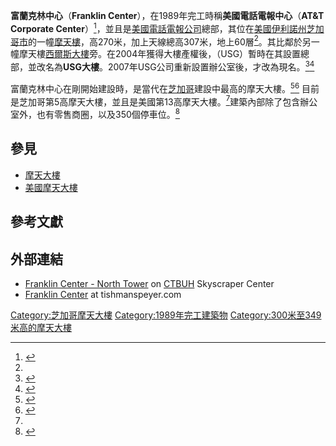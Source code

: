 {{Infobox building
|name               = 富蘭克林中心<br/>Franklin Center
|former_names       = AT&T Corporate Center
|image              = [[File:20120929_Franklin_Center.JPG|250px]]
|location           = {{USA}}[[芝加哥|芝加哥]]西門羅街227號
|latd               = 41.880681
|longd              = -87.634184
|iso_region         = US-IL
|coordinates_display= title
|architectural      = 307公尺（1,007英尺）
|roof               = 270公尺（886英尺）<ref name=SPD>{{cite web |url=http://skyscraperpage.com/diagrams/?c4 |accessdate=2014-09-29 |publisher=SkyscraperPage.com |title=Chicago diagram |year=2007 |archive-date=2007-02-08 |archive-url=https://web.archive.org/web/20070208104158/http://www.skyscraperpage.com/diagrams/?C4 |dead-url=no }}</ref>
|top_floor          = 252公尺（827英尺）
|floor_count        = 地上60層<br/>地下2層<ref name=SPD/>
|building_type      = 辦公室
|start_date         = 1986年
|completion_date    = 1989年
|floor_area         = 158,000平方公尺<br/>（1.700萬平方英尺）
|developer          = [[美國電話電報公司|美國電話電報公司]]<br/>[[Stein_&_Company|Stein & Company]]
|architect          = [[阿德里安·史密斯|阿德里安·史密斯]]<br/>[[SOM建築設計事務所|SOM建築設計事務所]]
|structural_engineer= {{link-en|William F. Baker|William F. Baker (engineer)}}<br/>[[Skidmore,_&_and_Merrill|Skidmore, & and Merrill]]
|main_contractor    = [[Stein_&_Company|Stein & Company]] (Now Mesirow Stein)
|references         = <ref name=skyscraperCenter>{{cite web |url=http://skyscrapercenter.com/chicago/franklin-center---north-tower/465/ |title=Franklin Center - North Tower - The Skyscraper Center |work=Council on Tall Buildings and Urban Habitat |accessdate=2014-09-29 |archive-date=2019-06-08 |archive-url=https://web.archive.org/web/20190608183028/http://www.skyscrapercenter.com/chicago/franklin-center---north-tower/465/ |dead-url=no }}</ref>

}}

'''富蘭克林中心'''（'''Franklin Center'''），在1989年完工時稱'''美國電話電報中心'''（'''AT&T Corporate Center'''）<ref name=MF>{{cite web |publisher=Mesirow Financial |title=AT&T Corporate Center/USG Building |format=PDF |accessdate=April 5, 2007 |url=http://www.mesirowfinancial.com/pdfs/realestateprojects/att_usg.pdf |archiveurl=https://web.archive.org/web/20061209125652/http://www.mesirowfinancial.com/pdfs/realestateprojects/att_usg.pdf |archivedate=2006年12月9日 |deadurl=yes }}</ref>，並且是[[美國電話電報公司|美國電話電報公司]]總部，其位在[[美國|美國]][[伊利諾州|伊利諾州]][[芝加哥市|芝加哥市]]的一幢[[摩天樓|摩天樓]]，高270米，加上天線總高307米，地上60層<ref name=SPD/>。其比鄰於另一幢摩天樓[[西爾斯大樓|西爾斯大樓]]旁。{{link-en|鐵獅門房地產公司|Tishman Speyer}}在2004年獲得大樓產權後，{{link-en|美國石膏公司|USG Corporation}}（USG）暫時在其設置總部，並改名為'''USG大樓'''。2007年USG公司重新設置辦公室後，才改為現名。<ref name="emporis">{{cite web| title=AT&T Corporate Center| date=| accessdate=2014-09-29| url=http://www.emporis.com/application/?lng=3&nav=building&id=117417| publisher=Emporis.com}}</ref><ref name="crains">{{cite news| publisher=Chicagobusienss.com| work={{link-en|Crain's Chicago Business|Crain's Chicago Business}}| first=Thomas| last=Corfman| date=June 20, 2007| url=http://www.chicagorealestatedaily.com/article/20070620/CRED03/200025391/baird-to-almost-double-space-at-at-t-corporate-center#axzz18Pj8fNBt| title=Baird to almost double space at AT&T Corporate Center| accessdate=2014-09-29| archive-date=2012-03-13| archive-url=https://web.archive.org/web/20120313131552/http://www.chicagorealestatedaily.com/article/20070620/CRED03/200025391/baird-to-almost-double-space-at-at-t-corporate-center#axzz18Pj8fNBt| dead-url=no}}</ref>

富蘭克林中心在剛開始建設時，是當代在[[芝加哥|芝加哥]]建設中最高的摩天大樓。<ref name=Emp>{{cite web |url=http://www.emporis.com/en/wm/bu/?id=117417 |accessdate=April 4, 2007 |publisher=Emporis |year=2007 |title=Franklin Center |archive-date=2007-09-30 |archive-url=https://web.archive.org/web/20070930013352/http://www.emporis.com/en/wm/bu/?id=117417 |dead-url=no }}</ref><ref name=SP>{{cite web |url=http://skyscraperpage.com/cities/?buildingID=37 |accessdate=2014-09-29 |publisher=SkyscraperPage.com |title=Franklin Center |year=2007 |archive-date=2007-12-11 |archive-url=https://web.archive.org/web/20071211221129/http://skyscraperpage.com/cities/?buildingID=37 |dead-url=no }}</ref> 目前是芝加哥第5高摩天大樓，並且是美國第13高摩天大樓。<ref name=skyscraperCenter/>建築內部除了包含辦公室外，也有零售商圈，以及350個停車位。<ref name="tishman">{{cite web| title=The Franklin| accessdate=2014-09-29| url=http://tishmanspeyer.com/properties/Property.aspx?id=31&section=BuildingSpecs| publisher=TishmanSpeyer.com| archive-date=2012-03-16| archive-url=https://web.archive.org/web/20120316075446/http://tishmanspeyer.com/properties/Property.aspx?id=31&section=BuildingSpecs| dead-url=no}}</ref>

== 參見 ==
* [[摩天大樓|摩天大樓]]
* [[美國摩天大樓|美國摩天大樓]]

== 參考文獻 ==
{{Reflist}}

==外部連結==
* [http://skyscrapercenter.com/chicago/franklin-center---north-tower/465/ Franklin Center - North Tower] {{Wayback|url=http://skyscrapercenter.com/chicago/franklin-center---north-tower/465/ |date=20190608183028 }} on [[CTBUH|CTBUH]] Skyscraper Center
* [http://www.tishmanspeyer.com/properties/Property.aspx?id=31 Franklin Center] {{Wayback|url=http://www.tishmanspeyer.com/properties/Property.aspx?id=31 |date=20130125152417 }} at tishmanspeyer.com

{{摩天大楼}}
{{DEFAULTSORT:Franklin Center}}
[[Category:芝加哥摩天大樓|Category:芝加哥摩天大樓]]
[[Category:1989年完工建築物|Category:1989年完工建築物]]
[[Category:300米至349米高的摩天大樓|Category:300米至349米高的摩天大樓]]